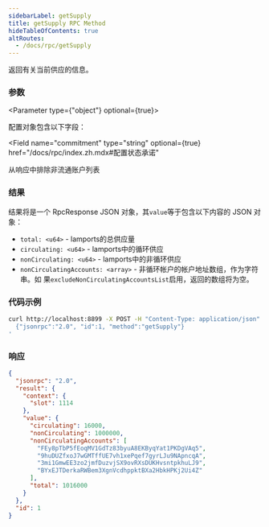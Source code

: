 ```yaml
---
sidebarLabel: getSupply
title: getSupply RPC Method
hideTableOfContents: true
altRoutes:
  - /docs/rpc/getSupply
---
```


返回有关当前供应的信息。

<DocSideBySide>

<DocLeftSide>

### 参数

<Parameter type={"object"} optional={true}>

配置对象包含以下字段：

<Field
  name="commitment"
  type="string"
  optional={true}
  href="/docs/rpc/index.zh.mdx#配置状态承诺"
></Field>

<Field name="excludeNonCirculatingAccountsList" type="bool" optional={true}>
  从响应中排除非流通账户列表
</Field>

</Parameter>

### 结果

结果将是一个 RpcResponse JSON 对象，其`value`等于包含以下内容的 JSON 对象：

- `total: <u64>` - lamports的总供应量
- `circulating: <u64>` - lamports中的循环供应
- `nonCirculating: <u64>` - lamports中的非循环供应
- `nonCirculatingAccounts: <array>` - 非循环帐户的帐户地址数组，作为字符串。如
  果`excludeNonCirculatingAccountsList`启用，返回的数组将为空。

</DocLeftSide>

<DocRightSide>

### 代码示例

```bash
curl http://localhost:8899 -X POST -H "Content-Type: application/json" -d '
  {"jsonrpc":"2.0", "id":1, "method":"getSupply"}
'
```

### 响应

```json
{
  "jsonrpc": "2.0",
  "result": {
    "context": {
      "slot": 1114
    },
    "value": {
      "circulating": 16000,
      "nonCirculating": 1000000,
      "nonCirculatingAccounts": [
        "FEy8pTbP5fEoqMV1GdTz83byuA8EKByqYat1PKDgVAq5",
        "9huDUZfxoJ7wGMTffUE7vh1xePqef7gyrLJu9NApncqA",
        "3mi1GmwEE3zo2jmfDuzvjSX9ovRXsDUKHvsntpkhuLJ9",
        "BYxEJTDerkaRWBem3XgnVcdhppktBXa2HbkHPKj2Ui4Z"
      ],
      "total": 1016000
    }
  },
  "id": 1
}
```

</DocRightSide>
</DocSideBySide>
